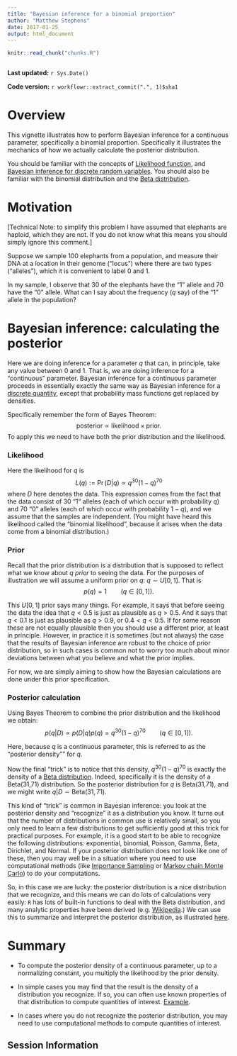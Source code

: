 ```yaml
---
title: "Bayesian inference for a binomial proportion"
author: "Matthew Stephens"
date: 2017-01-25
output: html_document
---
```


```r
knitr::read_chunk("chunks.R")
```

```r
```

**Last updated:** `r Sys.Date()`

**Code version:** `r workflowr::extract_commit(".", 1)$sha1`

# Overview

This vignette illustrates how to perform Bayesian inference for a continuous parameter, specifically a binomial proportion. Specifically it illustrates the mechanics of how we actually calculate the posterior distribution. 


You should be familiar with the concepts of [Likelihood function](likelihood_function.html), and [Bayesian inference for discrete random variables](bayes_multiclass.html). You should also be familiar with the binomial distribution and the [Beta distribution](beta.html).

# Motivation

[Technical Note: to simplify this problem I have 
assumed that elephants are haploid, which they are not. If you do not know what this means you should simply ignore this comment.]

Suppose we sample 100 elephants from a population, and measure their DNA at a location in their genome ("locus") where there are two types ("alleles"), 
which it is convenient to label 0 and 1.

In my sample, I observe that 30 of the elephants have the "1" allele and 70 have the "0" allele. What can I say about the frequency ($q$ say) of the "1" allele in the population?

# Bayesian inference: calculating the posterior

Here we are doing inference for a parameter $q$ that can, in principle, take any value between 0 and 1. That is, we are doing inference for a "continuous" parameter. Bayesian inference for a continuous parameter proceeds in essentially exactly the same way as Bayesian inference for a [discrete quantity](bayes_multiclass.html), except that probability mass functions get replaced by densities.

Specifically remember the form of Bayes Theorem:
$$\text{posterior} \propto 
\text{likelihood} \times \text{prior}.$$
To apply this we need to have both the prior distribution and the likelihood.

### Likelihood

Here the likelihood for $q$ is 
$$L(q):= \Pr(D | q) \propto q^{30} (1-q)^{70}$$
where $D$ here denotes the data. This expression comes from the fact that the data consist of 30 "1" alleles (each of which occur with probability $q$) and 70 "0" alleles (each of which occur with probability $1-q$), and we assume that the samples are independent. (You might have heard this likelihood called the "binomial likelihood", because it arises when the data come from a binomial distribution.)

### Prior

Recall that the prior distribution is a distribution that is supposed to reflect what we know about $q$ *prior* to seeing the data. For the purposes of illustration we will assume a uniform prior on $q$: $q \sim U[0,1]$. That is
$$p(q) = 1 \qquad (q \in [0,1]).$$

This $U[0,1]$ prior says many things. For example, it says that before seeing the data the idea that $q<0.5$ is just as plausible as $q>0.5$. And it says that $q<0.1$ is just as plausible as $q>0.9$, or $0.4<q<0.5$. If for some reason these are not equally plausible then you should use a different prior, at least in principle. However, in practice it is sometimes (but not always) the case that the results of Bayesian inference are robust to the choice of prior distribution, so in such cases is common not to worry too much about minor deviations between what you believe and what the prior implies. 

For now, we are simply aiming to show how the Bayesian calculations are done under this prior specification.


### Posterior calculation

Using Bayes Theorem to combine the prior distribution and the likelihood we obtain:
$$p(q | D) \propto p(D|q) p(q) = q^{30} (1-q)^{70} \qquad (q \in [0,1]).$$

Here, because $q$ is a continuous parameter, this is referred to as the "posterior density"" for $q$. 

Now the final "trick" is to notice that this density, $q^{30} (1-q)^{70}$ is exactly the density of a [Beta distribution](beta.html). Indeed, specifically it is the density of a Beta(31,71) distribution.  So the posterior distribution for $q$ is Beta(31,71), and we might write
$q | D \sim \text{Beta}(31,71)$. 

This kind of "trick" is common in Bayesian inference: you look at the posterior density and "recognize" it as a distribution you know. It turns out that the number of distributions in common use is relatively small, so you only need to learn a few distributions to get sufficiently good at this trick for practical purposes. For example, it is a good start to be able to recognize the following distributions: exponential, binomial, Poisson, Gamma, Beta, Dirichlet, and Normal.  If your posterior distribution does not look like one of these, then you may well be in a situation where you need to use computational methods (like [Importance Sampling](is_simple.html) or [Markov chain Monte Carlo](MH-examples1.html)) to do your computations.

So, in this case we are lucky: the posterior distribution is a nice distribution that we recognize, and this means we can do lots of calculations very easily: `R` has lots of built-in functions to deal with the Beta distribution, and many analytic properties have been derived (e.g. [Wikipedia](https://en.wikipedia.org/wiki/Beta_distribution).)
We can use this to summarize and interpret the posterior distribution, as illustrated
[here](summarize_interpret_posterior.html).


# Summary

- To compute the posterior density of a continuous parameter, up to a normalizing constant, you multiply the likelihood by the prior density.

- In simple cases you may find that the result is the density of a distribution you recognize. If so, you can often use known properties of that distribution to compute quantities of interest. [Example](summarize_interpret_posterior.html).

- In cases where you do not recognize the posterior distribution, you may need
to use computational methods to compute quantities of interest.


## Session Information

```r
```
